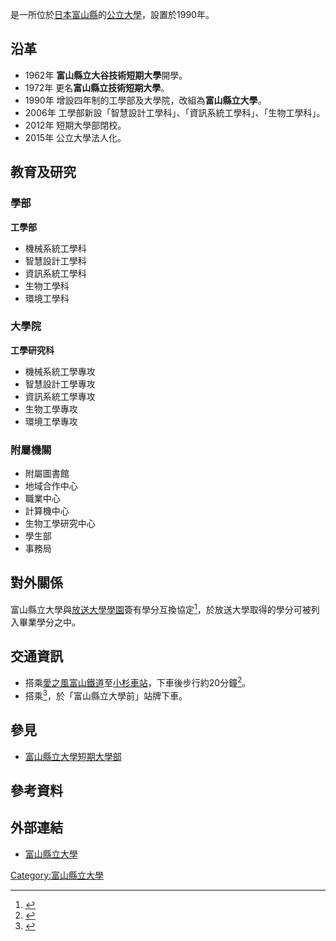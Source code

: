 {{大学(日本) 
| 大学名称={{lang|ja|富山県立大学}}
| ふりがな   = とやまけんりつだいがく
| 画像       = Toyama Prefectural University.jpg
| 画像説明   = 富山縣立大學校景
| 大学设置年 = 1990年
| 创立年     = 1962年
| 学校类别   = [[公立大學|公立大學]]
| 本部所在地 = {{JPN}}[[富山縣|富山縣]]<br>[[射水市|射水市]]黑河5180
| 学部       = 工學部
| 研究科     = 工學研究科
| 设置者     = 公立大學法人富山縣立大學
| 网站       = [http://www.pu-toyama.ac.jp/ 富山縣立大學官方網站]
}}

{{nihongo|'''富山縣立大學'''|富山県立大学／とやまけんりつだいがく|3=Toyama Prefectural University}}是一所位於[[日本|日本]][[富山縣|富山縣]]的[[公立大學|公立大學]]，設置於1990年。

==沿革==
*1962年 '''富山縣立大谷技術短期大學'''開學。
*1972年 更名'''富山縣立技術短期大學'''。
*1990年 增設四年制的工學部及大學院，改組為'''富山縣立大學'''。
*2006年 工學部新設「智慧設計工學科」、「資訊系統工學科」、「生物工學科」。
*2012年 短期大學部閉校。
*2015年 公立大學法人化。

==教育及研究==
===學部===
'''工學部'''
*機械系統工學科
*智慧設計工學科
*資訊系統工學科
*生物工學科
*環境工學科
===大學院===
'''工學研究科'''
*機械系統工學專攻
*智慧設計工學專攻
*資訊系統工學專攻
*生物工學專攻
*環境工學專攻
===附屬機關===
*附屬圖書館
*地域合作中心
*職業中心
*計算機中心
*生物工學研究中心
*學生部
*事務局

==對外關係==
富山縣立大學與[[放送大學學園|放送大學學園]]簽有學分互換協定<ref>{{cite web|url=http://www.ouj.ac.jp/hp/nyugaku/tanigokan/pdf/tanigokan_annai.pdf|title=放送大学　平成28年度　単位互換案内|publisher=The Open University of Japan|accessdate=2016-11-13|archive-date=2016-03-04|archive-url=https://web.archive.org/web/20160304193516/http://www.ouj.ac.jp/hp/nyugaku/tanigokan/pdf/tanigokan_annai.pdf|dead-url=no}}</ref>，於放送大學取得的學分可被列入畢業學分之中。

==交通資訊==
*搭乘[[愛之風富山鐵道|愛之風富山鐵道]]至[[小杉站_(射水市)|小杉車站]]，下車後步行約20分鐘<ref>{{cite web|url=http://www.pu-toyama.ac.jp/outline/access/2013/03/19/1052/|title=アクセス|publisher=Toyama Prefectural University|access-date=2016-11-13|archive-url=https://web.archive.org/web/20161111114101/http://www.pu-toyama.ac.jp/outline/access/2013/03/19/1052|archive-date=2016-11-11|dead-url=yes}}</ref>。
*搭乘{{tsl|ja|射水市コミュニティバス|射水市共同體巴士}}<ref>{{cite web|url=http://www.city.imizu.toyama.jp/combus/route/route14.html|title=小杉駅・太閤山線|publisher=Imizu City|access-date=2016-11-13|archive-date=2019-12-04|archive-url=https://web.archive.org/web/20191204120017/http://www.city.imizu.toyama.jp/combus/route/route14.html|dead-url=no}}</ref>，於「富山縣立大學前」站牌下車。

==參見==
*[[富山縣立大學短期大學部|富山縣立大學短期大學部]]

==參考資料==
{{reflist}}

==外部連結==
*{{ja}}[http://www.pu-toyama.ac.jp/ 富山縣立大學] {{Wayback|url=http://www.pu-toyama.ac.jp/ |date=20210119173610 }}

{{日本公立大學}}

[[Category:富山縣立大學|Category:富山縣立大學]]